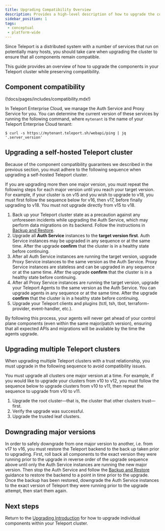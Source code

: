 ```yaml
---
title: Upgrading Compatibility Overview
description: Provides a high-level description of how to upgrade the components in your Teleport cluster. Read this guide before following upgrade instructions for your environment.
sidebar_position: 1
tags:
 - conceptual
 - platform-wide
---
```


Since Teleport is a distributed system with a number of services that run on
potentially many hosts, you should take care when upgrading the cluster to
ensure that all components remain compatible.

This guide provides an overview of how to upgrade the components in your
Teleport cluster while preserving compatibility.

## Component compatibility

(!docs/pages/includes/compatibility.mdx!)

In Teleport Enterprise Cloud, we manage the Auth Service and Proxy Service for
you. You can determine the current version of these services by running the
following command, where `mytenant` is the name of your Teleport Enterprise
Cloud tenant:

```code
$ curl -s https://mytenant.teleport.sh/webapi/ping | jq '.server_version'
```

## Upgrading a self-hosted Teleport cluster

Because of the component compatibility guarantees we described in the previous
section, you must adhere to the following sequence when upgrading a self-hosted
Teleport cluster.

<Admonition type="warning">
  If you are upgrading more then one major version, you must repeat the
  following steps for each major version until you reach your target version.
  For example, if your cluster is on v15 and you wish to upgrade to v18, you
  must first follow the sequence below for v16, then v17, before finally upgrading
  to v18. You must not upgrade directly from v15 to v18.
</Admonition>

1. Back up your Teleport cluster state as a precaution against any unforeseen
   incidents while upgrading the Auth Service, which may perform data
   migrations on its backend. Follow the instructions in [Backup and
   Restore](../zero-trust-access/management/operations/backup-restore.mdx).
1. Upgrade all **Auth Service** instances to the **target version first**.
   Auth Service instances may be upgraded in any sequence or at the same time. After
   the upgrade **confirm** that the cluster is in a healthy state before continuing.
1. After all Auth Service instances are running the target version, upgrade Proxy Service instances
   to the same version as the Auth Service. Proxy Service instances are
   stateless and can be upgraded in any sequence or at the same time. After the
   upgrade **confirm** that the cluster is in a healthy state before continuing.
1. After all Proxy Service instances are running the target version, upgrade
   your Teleport Agents to the same version as the Auth Service. You can upgrade
   agents in any sequence or at the same time. After the upgrade **confirm**
   that the cluster is in a healthy state before continuing.
1. Upgrade your Teleport clients and plugins (tctl, tsh, tbot, terraform-provider, event-handler, etc.).

By following this process, your agents will never get ahead of your control
plane components (even within the same major/patch version), ensuring that all
expected APIs and migrations will be available by the time the agents upgrade.

## Upgrading multiple Teleport clusters

When upgrading multiple Teleport clusters with a trust relationship, you must
upgrade in the following sequence to avoid compatibility issues.

You must upgrade all clusters one major version at a time. For example, if you
would like to upgrade your clusters from v10 to v12, you must follow the
sequence below to upgrade clusters from v10 to v11, then repeat the sequence to
upgrade from v10 to v11.

1. Upgrade the root cluster—that is, the cluster that other clusters
   trust—first.
1. Verify the upgrade was successful.
1. Upgrade the trusted leaf clusters.

## Downgrading major versions

In order to safely downgrade from one major version to another, i.e. from v17 to v16,
you must restore the Teleport backend to the back up taken prior to upgrading. First,
roll back all components to the exact version they were running prior to the upgrade in
reverse order of the upgrade sequence above until only the Auth Service instances are running
the new major version. Then stop the Auth Service and follow the
[Backup and Restore](../zero-trust-access/management/operations/backup-restore.mdx) guidance
to restore the backend to a point in time prior to the upgrade. Once the backup has been
restored, downgrade the Auth Service instances to the exact version of Teleport
they were running prior to the upgrade attempt, then start them again.

## Next steps

Return to the [Upgrading Introduction](upgrading.mdx) for how to upgrade
individual components within your Teleport cluster.
